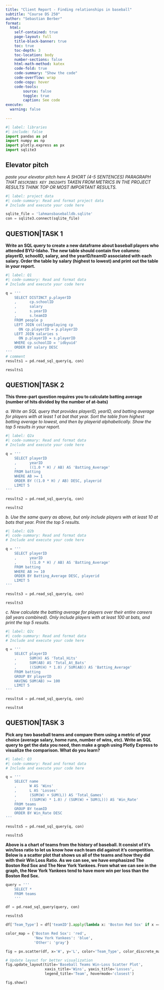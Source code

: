 ```yaml
---
title: "Client Report - Finding relationships in baseball"
subtitle: "Course DS 250"
author: "Sebastian Berber"
format:
  html:
    self-contained: true
    page-layout: full
    title-block-banner: true
    toc: true
    toc-depth: 3
    toc-location: body
    number-sections: false
    html-math-method: katex
    code-fold: true
    code-summary: "Show the code"
    code-overflow: wrap
    code-copy: hover
    code-tools:
        source: false
        toggle: true
        caption: See code
execute: 
  warning: false
    
---
```


```python
#| label: libraries
#| include: false
import pandas as pd
import numpy as np
import plotly.express as px
import sqlite3
```


## Elevator pitch

_paste your elevator pitch here_
_A SHORT (4-5 SENTENCES) PARAGRAPH THAT `DESCRIBES KEY INSIGHTS` TAKEN FROM METRICS IN THE PROJECT RESULTS THINK TOP OR MOST IMPORTANT RESULTS._

```python
#| label: project data
#| code-summary: Read and format project data
# Include and execute your code here

sqlite_file = 'lahmansbaseballdb.sqlite'
con = sqlite3.connect(sqlite_file)
```

## QUESTION|TASK 1

__Write an SQL query to create a new dataframe about baseball players who attended BYU-Idaho. The new table should contain five columns: playerID, schoolID, salary, and the yearID/teamID associated with each salary. Order the table by salary (highest to lowest) and print out the table in your report.__

```python
#| label: Q1
#| code-summary: Read and format data
# Include and execute your code here

q = '''
    SELECT DISTINCT p.playerID
    ,      cp.schoolID
    ,      salary
    ,      s.yearID
    ,      s.teamID
    FROM people p
    LEFT JOIN collegeplaying cp
      ON cp.playerID = p.playerID
    LEFT JOIN salaries s
      ON p.playerID = s.playerID
    WHERE cp.schoolID = 'idbyuid'
    ORDER BY salary DESC
'''
# comment
results1 = pd.read_sql_query(q, con)

results1

```


## QUESTION|TASK 2

__This three-part question requires you to calculate batting average (number of hits divided by the number of at-bats)__

_a. Write an SQL query that provides playerID, yearID, and batting average for players with at least 1 at bat that year. Sort the table from highest batting average to lowest, and then by playerid alphabetically. Show the top 5 results in your report._

```python
#| label: Q2a
#| code-summary: Read and format data
# Include and execute your code here

q = '''
    SELECT playerID
    ,      yearID
    ,      ((1.0 * H) / AB) AS 'Batting_Average'
    FROM batting
    WHERE AB >= 1
    ORDER BY ((1.0 * H) / AB) DESC, playerid
    LIMIT 5
'''

results2 = pd.read_sql_query(q, con)

results2
```


_b. Use the same query as above, but only include players with at least 10 at bats that year. Print the top 5 results._

```python
#| label: Q2b
#| code-summary: Read and format data
# Include and execute your code here

q = '''
    SELECT playerID
    ,      yearID
    ,      ((1.0 * H) / AB) AS 'Batting_Average'
    FROM batting
    WHERE AB >= 10
    ORDER BY Batting_Average DESC, playerid
    LIMIT 5
'''

results3 = pd.read_sql_query(q, con)

results3

```

_c. Now calculate the batting average for players over their entire careers (all years combined). Only include players with at least 100 at bats, and print the top 5 results._

```python
#| label: Q2c
#| code-summary: Read and format data
# Include and execute your code here

q = '''
    SELECT playerID
    ,      SUM(H) AS 'Total_Hits'
    ,      SUM(AB) AS 'Total_At_Bats'
    ,      ((SUM(H) * 1.0) / SUM(AB)) AS 'Batting_Average'
    FROM batting
    GROUP BY playerID
    HAVING SUM(AB) >= 100
    LIMIT 5
'''

results4 = pd.read_sql_query(q, con)

results4


```


## QUESTION|TASK 3

__Pick any two baseball teams and compare them using a metric of your choice (average salary, home runs, number of wins, etc). Write an SQL query to get the data you need, then make a graph using Plotly Express to visualize the comparison. What do you learn?__



```python
#| label: Q3
#| code-summary: Read and format data
# Include and execute your code here

q = '''
    SELECT name
    ,      W AS 'Wins'
    ,      L AS 'Losses'
    ,      (SUM(W) + SUM(L)) AS 'Total_Games'
    ,      ((SUM(W) * 1.0) / (SUM(W) + SUM(L))) AS 'Win_Rate'
    FROM teams
    GROUP BY teamID
    ORDER BY Win_Rate DESC
'''

results5 = pd.read_sql_query(q, con)

results5

```

__Above is a chart of teams from the history of baseball. It consist of it's win/loss ratio to let us know how each team did against it's competition. Below is a scatter plot that shows us all of the teams and how they did with their Win Loss Ratio. As we can see, we have emphasized The Boston Red Sox and The New York Yankees. From what we can see in the graph, the New York Yankees tend to have more win per loss than the Boston Red Sox.__

```python

query = '''
    SELECT * 
    FROM teams
    '''

df = pd.read_sql_query(query, con)

results5

df['Team_Type'] = df['teamID'].apply(lambda x: 'Boston Red Sox' if x == 'BOS' else ('New York Yankees' if x == 'NYA' else 'Other'))

color_map = {'Boston Red Sox': 'red',
             'New York Yankees': 'blue',
             'Other': 'gray'}

fig = px.scatter(df, x='W', y='L', color='Team_Type', color_discrete_map=color_map, hover_name='yearID', hover_data={'W': True, 'L': True})

# Update layout for better visualization
fig.update_layout(title='Baseball Teams Win-Loss Scatter Plot',
                  xaxis_title='Wins', yaxis_title='Losses',
                  legend_title='Team', hovermode='closest')

fig.show()
```


